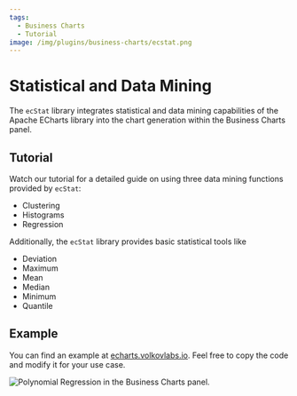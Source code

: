 ```yaml
---
tags:
  - Business Charts
  - Tutorial
image: /img/plugins/business-charts/ecstat.png
---
```



# Statistical and Data Mining

The `ecStat` library integrates statistical and data mining capabilities of the Apache ECharts library into the chart generation within the Business Charts panel.

## Tutorial

Watch our tutorial for a detailed guide on using three data mining functions provided by `ecStat`:

- Clustering
- Histograms
- Regression

<Youtube
  id="qfDrAW8-Mh8"
  title="Histograms, Clustering. Regression in the Business Charts panel."
/>

Additionally, the `ecStat` library provides basic statistical tools like

- Deviation
- Maximum
- Mean
- Median
- Minimum
- Quantile

## Example

You can find an example at [echarts.volkovlabs.io](https://echarts.volkovlabs.io/d/U332C4K4z/scatter?orgId=1&editPanel=10). Feel free to copy the code and modify it for your use case.

<Image
  title="Polynomial Regression in the Business Charts panel."
  src="/img/plugins/business-charts/ecstat.png"
/>
